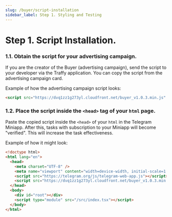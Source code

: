 ```yaml
---
slug: /buyer/script-installation
sidebar_label: Step 1. Styling and Testing
---
```


# Step 1. Script Installation.

### 1.1. Obtain the script for your advertising campaign.

If you are the creator of the Buyer (advertising campaign), send the script to your developer via the Traffy application.
You can copy the script from the advertising campaign card.

Example of how the advertising campaign script looks:
```html
<script src="https://dvq1zz1g273yl.cloudfront.net/buyer_v1.0.3.min.js" traffy-key="Your Traffy Key" />
```

### 1.2. Place the script inside the ```<head>``` tag of your ```html``` page.

Paste the copied script inside the ```<head>``` of your ```html``` in the Telegram Miniapp. After this, tasks with subscription to your Miniapp will become "verified". This will increase the task effectiveness.

Example of how it might look:

```html
<!doctype html>
<html lang="en">
  <head>
    <meta charset="UTF-8" />
    <meta name="viewport" content="width=device-width, initial-scale=1.0" />
    <script src="https://telegram.org/js/telegram-web-app.js"></script>
    <script src="https://dvq1zz1g273yl.cloudfront.net/buyer_v1.0.3.min.js" traffy-key="Your Traffy Key" />
  </head>
  <body>
    <div id="root"></div>
    <script type="module" src="/src/index.tsx"></script>
  </body>
</html>
```